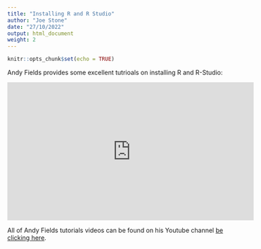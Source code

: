 ```yaml
---
title: "Installing R and R Studio"
author: "Joe Stone"
date: "27/10/2022"
output: html_document
weight: 2
---
```


```r
knitr::opts_chunk$set(echo = TRUE)
```

Andy Fields provides some excellent tutrioals on installing R and R-Studio:

<div class="embed-responsive embed-responsive-16by9">
<iframe width="560" height="315" src="https://www.youtube.com/embed/ZvPFKfNHBNQ" title="YouTube video player" frameborder="0" allow="accelerometer; autoplay; clipboard-write; encrypted-media; gyroscope; picture-in-picture" allowfullscreen></iframe>
</div>

All of Andy Fields tutorials videos can be found on his Youtube channel [be clicking here](https://www.youtube.com/watch?v=ZvPFKfNHBNQ&list=PLEzw67WWDg83weG3idsgy4wuOIJAashA2).
